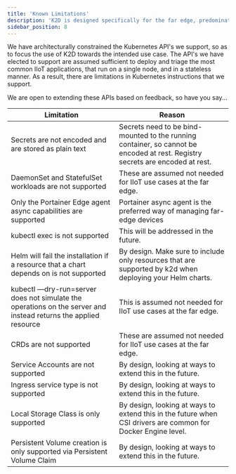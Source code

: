 ```yaml
---
title: 'Known Limitations'
description: 'K2D is designed specifically for the far edge, predominately Industrial IOT, where devices are heavily resource-constrained and generally serve a singular purpose.'
sidebar_position: 8
---
```


We have architecturally constrained the Kubernetes API's we support, so as to focus the use of K2D towards the intended use case. The API's we have elected to support are assumed sufficient to deploy and triage the most common IIoT applications, that run on a single node, and in a stateless manner. As a result, there are limitations in Kubernetes instructions that we support.

We are open to extending these APIs based on feedback, so have you say...

| Limitation                                                                                                      | Reason                                                                                                                        |
| --------------------------------------------------------------------------------------------------------------- | ----------------------------------------------------------------------------------------------------------------------------- |
| Secrets are not encoded and are stored as plain text                                                            | Secrets need to be bind-mounted to the running container, so cannot be encoded at rest. Registry secrets are encoded at rest. |
| DaemonSet and StatefulSet workloads are not supported                                                           | These are assumed not needed for IIoT use cases at the far edge.                                                              |
| Only the Portainer Edge agent async capabilities are supported                                                  | Portainer async agent is the preferred way of managing far-edge devices                                                       |
| kubectl exec is not supported                                                                                   | This will be addressed in the future.                                                                                         |
| Helm will fail the installation if a resource that a chart depends on is not supported                          | By design. Make sure to include only resources that are supported by k2d when deploying your Helm charts.                     |
| kubectl —dry-run=server does not simulate the operations on the server and instead returns the applied resource | This is assumed not needed for IIoT use cases at the far edge.                                                                |
| CRDs are not supported                                                                                          | These are assumed not needed for IIoT use cases at the far edge.                                                              |
| Service Accounts are not supported                                                                              | By design, looking at ways to extend this in the future.                                                                      |
| Ingress service type is not supported                                                                           | By design, looking at ways to extend this in the future.                                                                      |
| Local Storage Class is only supported                                                                           | By design, looking at ways to extend this in the future when CSI drivers are common for Docker Engine level.                  |
| Persistent Volume creation is only supported via Persistent Volume Claim                                        | By design, looking at ways to extend this in the future.                                                                      |
